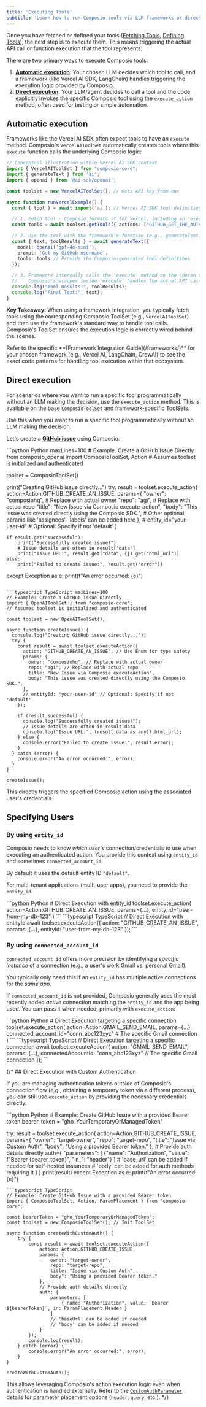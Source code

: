 ```yaml
---
title: 'Executing Tools'
subtitle: 'Learn how to run Composio tools via LLM frameworks or directly from your code'
---
```


Once you have fetched or defined your tools ([Fetching Tools](/tool-calling/fetching-tools), [Defining Tools](/tool-calling/defining-tools)), the next step is to execute them. This means triggering the actual API call or function execution that the tool represents.

There are two primary ways to execute Composio tools:

1. **[Automatic execution](#automatic-execution)**: Your chosen LLM decides which tool to call, and a framework (like Vercel AI SDK, LangChain) handles triggering the execution logic provided by Composio.
2. **[Direct execution](#direct-execution)**: Your LLM/agent decides to call a tool and the code explicitly invokes the specific Composio tool using the `execute_action` method, often used for testing or simple automation.

## Automatic execution
Frameworks like the Vercel AI SDK often expect tools to have an `execute` method. Composio's `VercelAIToolSet` automatically creates tools where this `execute` function calls the underlying Composio logic:

```typescript Vercel AI SDK maxLines=100
// Conceptual illustration within Vercel AI SDK context
import { VercelAIToolSet } from "composio-core";
import { generateText } from 'ai';
import { openai } from '@ai-sdk/openai';

const toolset = new VercelAIToolSet(); // Gets API key from env

async function runVercelExample() {
  const { tool } = await import('ai'); // Vercel AI SDK tool definition type

  // 1. Fetch tool - Composio formats it for Vercel, including an 'execute' function
  const tools = await toolset.getTools({ actions: ["GITHUB_GET_THE_AUTHENTICATED_USER"] });

  // 2. Use the tool with the framework's function (e.g., generateText)
  const { text, toolResults } = await generateText({
    model: openai('gpt-4o-mini'),
    prompt: 'Get my GitHub username',
    tools: tools // Provide the Composio-generated tool definitions
  });

  // 3. Framework internally calls the 'execute' method on the chosen tool.
  //    Composio's wrapper inside 'execute' handles the actual API call.
  console.log("Tool Results:", toolResults);
  console.log("Final Text:", text);
}
```

**Key Takeaway:** When using a framework integration, you typically fetch tools using the corresponding Composio ToolSet (e.g., `VercelAIToolSet`) and then use the framework's standard way to handle tool calls. Composio's ToolSet ensures the execution logic is correctly wired behind the scenes.

<Tip>
Refer to the specific **[Framework Integration Guide](/frameworks/)** for your chosen framework (e.g., Vercel AI, LangChain, CrewAI) to see the exact code patterns for handling tool execution within that ecosystem.
</Tip>

## Direct execution

For scenarios where you want to run a specific tool programmatically without an LLM making the decision, use the `execute_action` method. This is available on the base `ComposioToolSet` and framework-specific ToolSets.

<Note>Use this when you want to run a specific tool programmatically without an LLM making the decision.</Note>

Let's create a **[GitHub issue](/tools/github#github_create_an_issue)** using Composio.

<CodeGroup>
```python Python maxLines=100
# Example: Create a GitHub Issue Directly
from composio_openai import ComposioToolSet, Action
# Assumes toolset is initialized and authenticated

toolset = ComposioToolSet()

print("Creating GitHub issue directly...")
try:
    result = toolset.execute_action(
        action=Action.GITHUB_CREATE_AN_ISSUE,
        params={
            "owner": "composiohq",  # Replace with actual owner
            "repo": "agi",  # Replace with actual repo
            "title": "New Issue via Composio execute_action",
            "body": "This issue was created directly using the Composio SDK.",
            # Other optional params like 'assignees', 'labels' can be added here
        },
        # entity_id="your-user-id" # Optional: Specify if not 'default'
    )

    if result.get("successful"):
        print("Successfully created issue!")
        # Issue details are often in result['data']
        print("Issue URL:", result.get("data", {}).get("html_url"))
    else:
        print("Failed to create issue:", result.get("error"))

except Exception as e:
    print(f"An error occurred: {e}")
```

```typescript TypeScript maxLines=100
// Example: Create a GitHub Issue Directly
import { OpenAIToolSet } from "composio-core";
// Assumes toolset is initialized and authenticated

const toolset = new OpenAIToolSet();

async function createIssue() {
  console.log("Creating GitHub issue directly...");
  try {
    const result = await toolset.executeAction({
      action: "GITHUB_CREATE_AN_ISSUE", // Use Enum for type safety
      params: {
        owner: "composiohq", // Replace with actual owner
        repo: "agi", // Replace with actual repo
        title: "New Issue via Composio executeAction",
        body: "This issue was created directly using the Composio SDK.",
      },
      // entityId: "your-user-id" // Optional: Specify if not 'default'
    });

    if (result.successful) {
      console.log("Successfully created issue!");
      // Issue details are often in result.data
      console.log("Issue URL:", (result.data as any)?.html_url);
    } else {
      console.error("Failed to create issue:", result.error);
    }
  } catch (error) {
    console.error("An error occurred:", error);
  }
}

createIssue();

```
</CodeGroup>

This directly triggers the specified Composio action using the associated user's credentials.

## Specifying Users

### By using `entity_id`

Composio needs to know *which user's* connection/credentials to use when executing an authenticated action. You provide this context using `entity_id` and sometimes `connected_account_id`.

By default it uses the default entity ID `"default"`.

For multi-tenant applications (multi-user apps), you need to provide the `entity_id`.

<CodeGroup>
```python Python
# Direct Execution with entity_id
toolset.execute_action(
    action=Action.GITHUB_CREATE_AN_ISSUE,
    params={...},
    entity_id="user-from-my-db-123"
)
```
```typescript TypeScript
// Direct Execution with entityId
await toolset.executeAction({
    action: "GITHUB_CREATE_AN_ISSUE",
    params: {...},
    entityId: "user-from-my-db-123"
});
```
</CodeGroup>

### By using `connected_account_id`

`connected_account_id` offers more precision by identifying a *specific instance* of a connection (e.g., a user's work Gmail vs. personal Gmail). 

You typically only need this if an `entity_id` has multiple active connections for the *same app*.

If `connected_account_id` is not provided, Composio generally uses the most recently added *active* connection matching the `entity_id` and the app being used. You can pass it when needed, primarily with `execute_action`:

<CodeGroup>
```python Python
# Direct Execution targeting a specific connection
toolset.execute_action(
    action=Action.GMAIL_SEND_EMAIL,
    params={...},
    connected_account_id="conn_abc123xyz" # The specific Gmail connection
)
```
```typescript TypeScript
// Direct Execution targeting a specific connection
await toolset.executeAction({
    action: "GMAIL_SEND_EMAIL",
    params: {...},
    connectedAccountId: "conn_abc123xyz" // The specific Gmail connection
});
```
</CodeGroup>


{/* ## Direct Execution with Custom Authentication

If you are managing authentication tokens outside of Composio's connection flow (e.g., obtaining a temporary token via a different process), you can still use `execute_action` by providing the necessary credentials directly.

<CodeGroup>
```python Python
# Example: Create GitHub Issue with a provided Bearer token
bearer_token = "gho_YourTemporaryOrManagedToken"

try:
    result = toolset.execute_action(
        action=Action.GITHUB_CREATE_ISSUE,
        params={
            "owner": "target-owner",
            "repo": "target-repo",
            "title": "Issue via Custom Auth",
            "body": "Using a provided Bearer token."
        },
        # Provide auth details directly
        auth={
            "parameters": [
                {"name": "Authorization", "value": f"Bearer {bearer_token}", "in_": "header"}
            ]
            # 'base_url' can be added if needed for self-hosted instances
            # 'body' can be added for auth methods requiring it
        }
    )
    print(result)
except Exception as e:
    print(f"An error occurred: {e}")
```
```typescript TypeScript
// Example: Create GitHub Issue with a provided Bearer token
import { ComposioToolSet, Action, ParamPlacement } from "composio-core";

const bearerToken = "gho_YourTemporaryOrManagedToken";
const toolset = new ComposioToolSet(); // Init ToolSet

async function createWithCustomAuth() {
    try {
        const result = await toolset.executeAction({
            action: Action.GITHUB_CREATE_ISSUE,
            params: {
                owner: "target-owner",
                repo: "target-repo",
                title: "Issue via Custom Auth",
                body": "Using a provided Bearer token."
            },
            // Provide auth details directly
            auth: {
                parameters: [
                    { name: "Authorization", value: `Bearer ${bearerToken}`, in: ParamPlacement.Header }
                ]
                // 'baseUrl' can be added if needed
                // 'body' can be added if needed
            }
        });
        console.log(result);
    } catch (error) {
        console.error("An error occurred:", error);
    }
}

createWithCustomAuth();
```
</CodeGroup>

This allows leveraging Composio's action execution logic even when authentication is handled externally. Refer to the [`CustomAuthParameter`](/sdk-reference/python/client/collections/CustomAuthParameter) details for parameter placement options (`header`, `query`, etc.). */}
